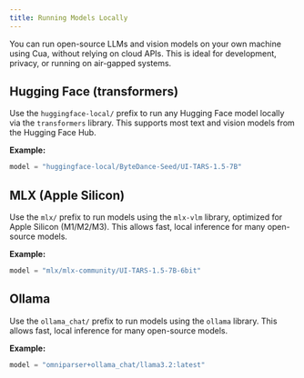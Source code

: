 ```yaml
---
title: Running Models Locally
---
```


You can run open-source LLMs and vision models on your own machine using Cua, without relying on cloud APIs. This is ideal for development, privacy, or running on air-gapped systems.

## Hugging Face (transformers)

Use the `huggingface-local/` prefix to run any Hugging Face model locally via the `transformers` library. This supports most text and vision models from the Hugging Face Hub.

**Example:**

```python
model = "huggingface-local/ByteDance-Seed/UI-TARS-1.5-7B"
```

## MLX (Apple Silicon)

Use the `mlx/` prefix to run models using the `mlx-vlm` library, optimized for Apple Silicon (M1/M2/M3). This allows fast, local inference for many open-source models.

**Example:**

```python
model = "mlx/mlx-community/UI-TARS-1.5-7B-6bit"
```

## Ollama

Use the `ollama_chat/` prefix to run models using the `ollama` library. This allows fast, local inference for many open-source models.

**Example:**

```python
model = "omniparser+ollama_chat/llama3.2:latest"
```
